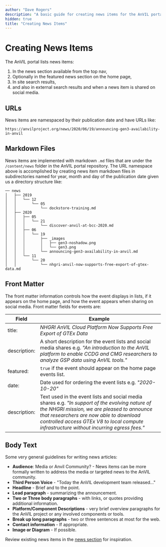 ```yaml
---
author: "Dave Rogers"
description: "A basic guide for creating news items for the AnVIL portal."
hidden: true
title: "Creating News Items"
---
```


# Creating News Items

The AnVIL portal lists news items:

1. In the news section available from the top nav,
1. Optionally in the featured news section on the home page,
1. In site search results,
1. and also in external search results and when a news item is shared on social media.

## URLs

News items are namespaced by their publication date and have URLs like:

`https://anvilproject.org/news/2020/06/19/announcing-gen3-availability-in-anvil`

## Markdown Files

News items are implemented with markdown `.md` files that are under the `/content/news` folder in the AnVIL portal repository.
The URL namespace above is accomplished by creating news item markdown files in subdirectories named for year, month and day
of the publication date given us a directory structure like:

```
── news
│   ├── 2019
│   │   └── 12
│   │       └── 05
│   │           └── dockstore-training.md
│   ├── 2020
│   │   ├── 05
│   │   │   └── 21
│   │   │       └── discover-anvil-at-bcc-2020.md
│   │   ├── 06
│   │   │   └── 19
│   │   │       ├── _images
│   │   │       │   ├── gen3-noshadow.png
│   │   │       │   └── gen3.png
│   │   │       └── announcing-gen3-availability-in-anvil.md
│   │   └── 11
│   │       └── 20
│   │           └── nhgri-anvil-now-supports-free-export-of-gtex-data.md
```

## Front Matter

The front matter information controls how the event displays in lists, if it appears on the home page, and how the event appears when sharing on social media. Front matter fields for events are:

| Field        | Example                                                                                                                                                                                                                                                                             |
| ------------ | ----------------------------------------------------------------------------------------------------------------------------------------------------------------------------------------------------------------------------------------------------------------------------------- |
| title:       | _NHGRI AnVIL Cloud Platform Now Supports Free Export of GTEx Data_                                                                                                                                                                                                                  |
| description: | A short description for the event lists and social media shares e.g. _"An introduction to the AnVIL platform to enable CCDG and CMG researchers to analyze GSP data using AnVIL tools."_                                                                                            |
| featured:    | `true` if the event should appear on the home page events list.                                                                                                                                                                                                                     |
| date:        | Date used for ordering the event lists e.g. _"2020-10-20"_                                                                                                                                                                                                                          |
| description: | Text used in the event lists and social media shares e.g. _"In support of the evolving nature of the NHGRI mission, we are pleased to announce that researchers are now able to download controlled access GTEx V8 to local compute infrastructure without incurring egress fees."_ |

## Body Text

Some very general guidelines for writing news articles:

- **Audience**: Media or Anvil Community? - News items can be more formally written to address the media or targeted news to the AnVIL community.
- **Third Person Voice** - "Today the AnVIL development team released..."
- **Headline** - Brief and to the point.
- **Lead paragraph** - summarizing the announcement.
- **Two or Three body paragraphs** - with links, or quotes providing additional information.
- **Platform/Component Descriptions** - very brief overview paragraphs for the AnVIL project or any involved components or tools.
- **Break up long paragraphs** - two or three sentences at most for the web.
- **Contact information** - If appropriate.
- **Image or Diagram** - If possible.

Review existing news items in the [news section](/news) for inspiration.

